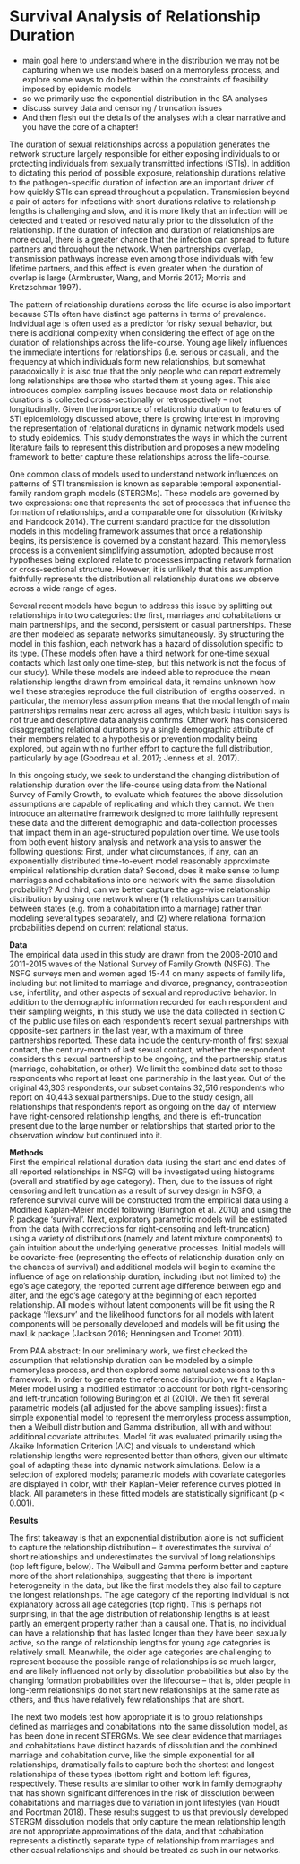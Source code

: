 # Survival Analysis of Relationship Duration {#surv}

* main goal here to understand where in the distribution we may not be capturing when we use models based on a memoryless process, and explore some ways to do better within the constraints of feasibility imposed by epidemic models
* so we primarily use the exponential distribution in the SA analyses
* discuss survey data and censoring / truncation issues
*
And then flesh out the details of the analyses with a clear narrative and you have the core of a chapter!

The duration of sexual relationships across a population generates the network structure largely responsible for either exposing individuals to or protecting individuals from sexually transmitted infections (STIs). In addition to dictating this period of possible exposure, relationship durations relative to the pathogen-specific duration of infection are an important driver of how quickly STIs can spread throughout a population. Transmission beyond a pair of actors for infections with short durations relative to relationship lengths is challenging and slow, and it is more likely that an infection will be detected and treated or resolved naturally prior to the dissolution of the relationship. If the duration of infection and duration of relationships are more equal, there is a greater chance that the infection can spread to future partners and throughout the network. When partnerships overlap, transmission pathways increase even among those individuals with few lifetime partners, and this effect is even greater when the duration of overlap is large (Armbruster, Wang, and Morris 2017; Morris and Kretzschmar 1997).  

The pattern of relationship durations across the life-course is also important because STIs often have distinct age patterns in terms of prevalence. Individual age is often used as a predictor for risky sexual behavior, but there is additional complexity when considering the effect of age on the duration of relationships across the life-course. Young age likely influences the immediate intentions for relationships (i.e. serious or casual), and the frequency at which individuals form new relationships, but somewhat paradoxically it is also true that the only people who can report extremely long relationships are those who started them at young ages. This also introduces complex sampling issues because most data on relationship durations is collected cross-sectionally or retrospectively – not longitudinally.
Given the importance of relationship duration to features of STI epidemiology discussed above, there is growing interest in improving the representation of relational durations in dynamic network models used to study epidemics. This study demonstrates the ways in which the current literature fails to represent this distribution and proposes a new modeling framework to better capture these relationships across the life-course.

One common class of models used to understand network influences on patterns of STI transmission is known as separable temporal exponential-family random graph models (STERGMs). These models are governed by two expressions: one that represents the set of processes that influence the formation of relationships, and a comparable one for dissolution (Krivitsky and Handcock 2014). The current standard practice for the dissolution models in this modeling framework assumes that once a relationship begins, its persistence is governed by a constant hazard. This memoryless process is a convenient simplifying assumption, adopted because most hypotheses being explored relate to processes impacting network formation or cross-sectional structure. However, it is unlikely that this assumption faithfully represents the distribution all relationship durations we observe across a wide range of ages.

Several recent models have begun to address this issue by splitting out relationships into two categories: the first, marriages and cohabitations or main partnerships, and the second, persistent or casual partnerships. These are then modeled as separate networks simultaneously. By structuring the model in this fashion, each network has a hazard of dissolution specific to its type. (These models often have a third network for one-time sexual contacts which last only one time-step, but this network is not the focus of our study). While these models are indeed able to reproduce the mean relationship lengths drawn from empirical data, it remains unknown how well these strategies reproduce the full distribution of lengths observed. In particular, the memoryless assumption means that the modal length of main partnerships remains near zero across all ages, which basic intuition says is not true and descriptive data analysis confirms. Other work has considered disaggregating relational durations by a single demographic attribute of their members related to a hypothesis or prevention modality being explored, but again with no further effort to capture the full distribution, particularly by age (Goodreau et al. 2017; Jenness et al. 2017).

In this ongoing study, we seek to understand the changing distribution of relationship duration over the life-course using data from the National Survey of Family Growth, to evaluate which features the above dissolution assumptions are capable of replicating and which they cannot.  We then introduce an alternative framework designed to more faithfully represent these data and the different demographic and data-collection processes that impact them in an age-structured population over time. We use tools from both event history analysis and network analysis to answer the following questions: First, under what circumstances, if any, can an exponentially distributed time-to-event model reasonably approximate empirical relationship duration data? Second, does it make sense to lump marriages and cohabitations into one network with the same dissolution probability? And third, can we better capture the age-wise relationship distribution by using one network where (1) relationships can transition between states (e.g. from a cohabitation into a marriage) rather than modeling several types separately, and (2) where relational formation probabilities depend on current relational status.

**Data**  
The empirical data used in this study are drawn from the 2006-2010 and 2011-2015 waves of the National Survey of Family Growth (NSFG). The NSFG surveys men and women aged 15-44 on many aspects of family life, including but not limited to marriage and divorce, pregnancy, contraception use, infertility, and other aspects of sexual and reproductive behavior. In addition to the demographic information recorded for each respondent and their sampling weights, in this study we use the data collected in section C of the public use files on each respondent’s recent sexual partnerships with opposite-sex partners in the last year, with a maximum of three partnerships reported. These data include the century-month of first sexual contact, the century-month of last sexual contact, whether the respondent considers this sexual partnership to be ongoing, and the partnership status (marriage, cohabitation, or other). We limit the combined data set to those respondents who report at least one partnership in the last year. Out of the original 43,303 respondents, our subset contains 32,516 respondents who report on 40,443 sexual partnerships. Due to the study design, all relationships that respondents report as ongoing on the day of interview have right-censored relationship lengths, and there is left-truncation present due to the large number or relationships that started prior to the observation window but continued into it.

**Methods**  
First the empirical relational duration data (using the start and end dates of all reported relationships in NSFG) will be investigated using histograms (overall and stratified by age category). Then, due to the issues of right censoring and left truncation as a result of survey design in NSFG, a reference survival curve will be constructed from the empirical data using a Modified Kaplan-Meier model following (Burington et al. 2010) and using the R package ‘survival’. Next, exploratory parametric models will be estimated from the data (with corrections for right-censoring and left-truncation) using a variety of distributions (namely and latent mixture components) to gain intuition about the underlying generative processes. Initial models will be covariate-free (representing the effects of relationship duration only on the chances of survival) and additional models will begin to examine the influence of age on relationship duration, including (but not limited to) the ego’s age category, the reported current age difference between ego and alter, and the ego’s age category at the beginning of each reported relationship. All models without latent components will be fit using the R package ‘flexsurv’ and the likelihood functions for all models with latent components will be personally developed and models will be fit using the maxLik package (Jackson 2016; Henningsen and Toomet 2011).

From PAA abstract: In our preliminary work, we first checked the assumption that relationship duration can be modeled by a simple memoryless process, and then explored some natural extensions to this framework. In order to generate the reference distribution, we fit a Kaplan-Meier model using a modified estimator to account for both right-censoring and left-truncation following Burington et al (2010). We then fit several parametric models (all adjusted for the above sampling issues): first a simple exponential model to represent the memoryless process assumption, then a Weibull distribution and Gamma distribution, all with and without additional covariate attributes. Model fit was evaluated primarily using the Akaike Information Criterion (AIC) and visuals to understand which relationship lengths were represented better than others, given our ultimate goal of adapting these into dynamic network simulations. Below is a selection of explored models; parametric models with covariate categories are displayed in color, with their Kaplan-Meier reference curves plotted in black. All parameters in these fitted models are statistically significant (p < 0.001).  

**Results**  

The first takeaway is that an exponential distribution alone is not sufficient to capture the relationship distribution – it overestimates the survival of short relationships and underestimates the survival of long relationships (top left figure, below). The Weibull and Gamma perform better and capture more of the short relationships, suggesting that there is important heterogeneity in the data, but like the first models they also fail to capture the longest relationships. The age category of the reporting individual is not explanatory across all age categories (top right). This is perhaps not surprising, in that the age distribution of relationship lengths is at least partly an emergent property rather than a causal one. That is, no individual can have a relationship that has lasted longer than they have been sexually active, so the range of relationship lengths for young age categories is relatively small. Meanwhile, the older age categories are challenging to represent because the possible range of relationships is so much larger, and are likely influenced not only by dissolution probabilities but also by the changing formation probabilities over the lifecourse – that is, older people in long-term relationships do not start new relationships at the same rate as others, and thus have relatively few relationships that are short.  

The next two models test how appropriate it is to group relationships defined as marriages and cohabitations into the same dissolution model, as has been done in recent STERGMs. We see clear evidence that marriages and cohabitations have distinct hazards of dissolution and the combined marriage and cohabitation curve, like the simple exponential for all relationships, dramatically fails to capture both the shortest and longest relationships of these types (bottom right and bottom left figures, respectively. These results are similar to other work in family demography that has shown significant differences in the risk of dissolution between cohabitations and marriages due to variation in joint lifestyles (van Houdt and Poortman 2018). These results suggest to us that previously developed STERGM dissolution models that only capture the mean relationship length are not appropriate approximations of the data, and that cohabitation represents a distinctly separate type of relationship from marriages and other casual relationships and should be treated as such in our networks.  
